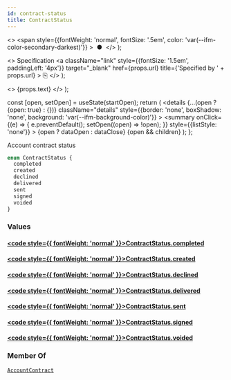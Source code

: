 ```yaml
---
id: contract-status
title: ContractStatus
---
```


  <>
    <span
      style={{fontWeight: 'normal', fontSize: '.5em', color: 'var(--ifm-color-secondary-darkest)'}}
    >
      &nbsp;●&nbsp;
    </span>
  </>
);

  <>
    Specification
    <a
      className="link"
      style={{fontSize: '1.5em', paddingLeft: '4px'}}
      target="_blank"
      href={props.url}
      title={'Specified by ' + props.url}
    >
      ⎘
    </a>
  </>
);

  <>
    <span className={props.class}>{props.text}</span>
  </>
);


  const [open, setOpen] = useState(startOpen);
  return (
    <details
      {...(open ? {open: true} : {})}
      className="details"
      style={{border: 'none', boxShadow: 'none', background: 'var(--ifm-background-color)'}}
    >
      <summary
        onClick={(e) => {
          e.preventDefault();
          setOpen((open) => !open);
        }}
        style={{listStyle: 'none'}}
      >
        {open ? dataOpen : dataClose}
      </summary>
      {open && children}
    </details>
  );
};

Account contract status

```graphql
enum ContractStatus {
  completed
  created
  declined
  delivered
  sent
  signed
  voided
}
```

### Values

#### [<code style={{ fontWeight: 'normal' }}>ContractStatus.<b>completed</b></code>](#)

#### [<code style={{ fontWeight: 'normal' }}>ContractStatus.<b>created</b></code>](#)

#### [<code style={{ fontWeight: 'normal' }}>ContractStatus.<b>declined</b></code>](#)

#### [<code style={{ fontWeight: 'normal' }}>ContractStatus.<b>delivered</b></code>](#)

#### [<code style={{ fontWeight: 'normal' }}>ContractStatus.<b>sent</b></code>](#)

#### [<code style={{ fontWeight: 'normal' }}>ContractStatus.<b>signed</b></code>](#)

#### [<code style={{ fontWeight: 'normal' }}>ContractStatus.<b>voided</b></code>](#)

### Member Of

[`AccountContract`](/docs/apis/graphql/types/objects/account-contract.mdx) <Badge class="badge badge--secondary badge--relation" text="object"/>
